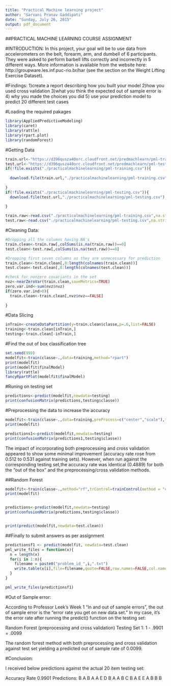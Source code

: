 ```yaml
---
title: "Practical Machine learning project"
author: "Sarvani Pranav Gaddipati"
date: "Sunday, July 26, 2015"
output: pdf_document
---
```

##PRACTICAL MACHINE LEARNING COURSE ASSIGNMENT
  
#INTRODUCTION:
In this project, your goal will be to use data from accelerometers on the belt,
forearm, arm, and dumbell of 6 participants. They were asked to perform barbell
lifts correctly and incorrectly in 5 different ways. 
More information is available from the website here: http://groupware.les.inf.puc-rio.br/har (see the section on the Weight Lifting Exercise Dataset).  

#Findings:
1)create a report describing how you built your model
2)how you used cross validation
3)what you think the expected out of sample error is
4) why you made the choices you did
5) use your prediction model to predict 20 different test cases


#Loading the required pakages  

```r
library(AppliedPredictiveModeling)
library(caret)
library(rattle)
library(rpart.plot)
library(randomForest)

```  
  
#Getting Data

```r
train.url<-"https://d396qusza40orc.cloudfront.net/predmachlearn/pml-training.csv"
test.url<-"https://d396qusza40orc.cloudfront.net/predmachlearn/pml-testing.csv"
if(!file.exists("./practicalmachinelearning/pml-training.csv")){
  
  download.file(train.url,"./practicalmachinelearning/pml-training.csv")
  
}
if(!file.exists("./practicalmachinelearning/pml-testing.csv")){
  download.file(test.url,"./practicalmachinelearning/pml-testing.csv")
  
}

train.raw<-read.csv("./practicalmachinelearning/pml-training.csv",na.strings=c("NA","#DIV/0!",""))
test.raw<-read.csv("./practicalmachinelearning/pml-testing.csv",na.strings=c("NA","#DIV/0!",""))
```
#Cleaning Data:



```r
#Dropping all the columns having NA's
train.clean<-train.raw[,colSums(is.na(train.raw))==0]
test.clean<-test.raw[,colSums(is.na(test.raw))==0]
```



```r
#Dropping first seven columns as they are unnecessary for prediction
train.clean<-train.clean[,8:length(colnames(train.clean))]
test.clean<-test.clean[,8:length(colnames(test.clean))]
```



```r
#check for nonzero covariants in the set
nvz<-nearZeroVar(train.clean,saveMetrics=TRUE)
zero.var.ind<-sum(nvz$nvz)
if(zero.var.ind>0){
  train.clean<-train.clean[,nvz$nvz==FALSE]
  
}
```

#Data Slicing

```r
inTrain<-createDataPartition(y=train.clean$classe,p=.6,list=FALSE)
training<-train.clean[inTrain,]
testing<-train.clean[-inTrain,]
```

#Find the out of box classification tree

```r
set.seed(999)
modelfit<-train(classe~.,data=training,method="rpart")
print(modelfit)
print(modelfit$finalModel)
library(rattle)
fancyRpartPlot(modelfit$finalModel)
```

#Runing on testing set

```r
predictions<-predict(modelfit,newdata=testing)
print(confusionMatrix(predictions,testing$classe))
```

#Preprocessing the data to increase the accuracy

```r
modelfit<-train(classe~.,data=training,preProcess=c("center","scale"),trControl=trainControl(method="cv",number=4),method="rpart")
print(modelfit)

predictions1<-predict(modelfit,newdata=testing)
print(confusionMatrix(predictions1,testing$classe))
```

The impact of incorporating both preprocessing and cross validation appeared to show some minimal improvement (accuracy rate rose from 0.512 to 0.531 against training sets). 
However, when run against the corresponding testing set,the accuracy rate was identical (0.4889) for both the "out of the box" 
and the preprocessing/cross validation methods.


##Random Forest
```r
modelfit<-train(classe~.,method="rf",trControl=trainControl(method = "cv", number = 4),data=training)
print(modelfit)


predictions<-predict(modelfit,newdata=testing)
print(confusionMatrix(predictions,testing$classe))


print(predict(modelfit,newdata=test.clean))
```

##Finally to submit answers as per assignment
```r
predictionsf1 <- predict(modelfit, newdata=test.clean)
pml_write_files = function(x){
  n = length(x)
  for(i in 1:n){
    filename = paste0("problem_id_",i,".txt")
    write.table(x[i],file=filename,quote=FALSE,row.names=FALSE,col.names=FALSE)
  }
}

pml_write_files(predictionsf1)
```

#Out of Sample error:

According to Professor Leek's Week 1 "In and out of sample errors", the out of sample error is the "error rate you get on new data set." In my case, it's the error rate after running the predict() function on the testing set:

Random Forest (preprocessing and cross validation) Testing Set 1: 1 - .9901 = .0099

The random forest method with both preprocessing and cross validation against test set yielding a predicted out of sample rate of 0.0099.

#Conclusion:

I received below predictions against the actual 20 item testing set:
  
  Accuracy Rate 0.9901 Predictions: B A B A A E D B A A B C B A E E A B B B
  